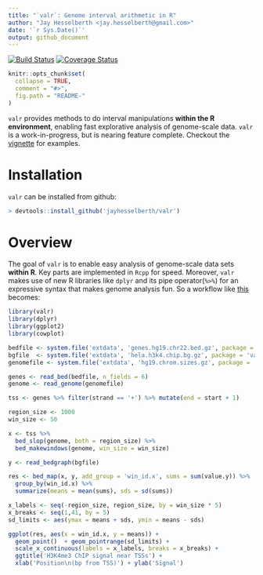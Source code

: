 ```yaml
---
title: "`valr`: Genome interval arithmetic in R"
author: "Jay Hesselberth <jay.hesselberth@gmail.com>"
date: '`r Sys.Date()`'
output: github_document
---
```


[![Build Status](https://travis-ci.com/jayhesselberth/valr.svg?token=Q9WRSyqYnpS7KpFfTscp&branch=master)](https://travis-ci.com/jayhesselberth/valr)
[![Coverage Status](https://img.shields.io/codecov/c/github/jayhesselberth/valr/master.svg)](https://codecov.io/github/jayhesselberth/valr?branch=master)

```r
knitr::opts_chunk$set(
  collapse = TRUE,
  comment = "#>",
  fig.path = "README-"
)
```

`valr` provides methods to do interval manipulations **within the R environment**, enabling fast explorative analysis of genome-scale data. `valr` is a work-in-progress, but is nearing feature complete. Checkout the [vignette](http://rpubs.com/jayhesselberth/valr) for examples.

# Installation

`valr` can be installed from github:

``` r
> devtools::install_github('jayhesselberth/valr')
```

# Overview

The goal of `valr` is to enable easy analysis of genome-scale data sets **within R**. Key parts are implemented in `Rcpp` for speed. Moreover, `valr` makes use of new R libraries like `dplyr` and its pipe operator(`%>%`) for an expressive syntax that makes genome analysis fun. So a workflow like [this](https://github.com/arq5x/bedtools-protocols/blob/master/bedtools.md#bp3-plot-transcription-factor-occupancy-surrounding-the-transcription-start-site) becomes:

```r
library(valr)
library(dplyr)
library(ggplot2)
library(cowplot)

bedfile <- system.file('extdata', 'genes.hg19.chr22.bed.gz', package = 'valr')
bgfile  <- system.file('extdata', 'hela.h3k4.chip.bg.gz', package = 'valr')
genomefile <- system.file('extdata', 'hg19.chrom.sizes.gz', package = 'valr')

genes <- read_bed(bedfile, n_fields = 6)
genome <- read_genome(genomefile)

tss <- genes %>% filter(strand == '+') %>% mutate(end = start + 1)

region_size <- 1000
win_size <- 50

x <- tss %>%
  bed_slop(genome, both = region_size) %>%
  bed_makewindows(genome, win_size = win_size)

y <- read_bedgraph(bgfile)

res <- bed_map(x, y, add_group = 'win_id.x', sums = sum(value.y)) %>%
  group_by(win_id.x) %>%
  summarize(means = mean(sums), sds = sd(sums))

x_labels <- seq(-region_size, region_size, by = win_size * 5)
x_breaks <- seq(1,41, by = 5)
sd_limits <- aes(ymax = means + sds, ymin = means - sds)

ggplot(res, aes(x = win_id.x, y = means)) +
  geom_point()  + geom_pointrange(sd_limits) + 
  scale_x_continuous(labels = x_labels, breaks = x_breaks) + 
  ggtitle('H3K4me3 ChIP signal near TSSs') +
  xlab('Position\n(bp from TSS)') + ylab('Signal')
```

